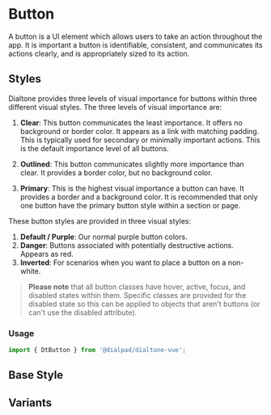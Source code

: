 
# Button

<Subtitle>
  A button is a UI element which allows users to take an action throughout the app.
  It is important a button is identifiable, consistent, and communicates its actions clearly,
  and is appropriately sized to its action.
</Subtitle>

## Styles

Dialtone provides three levels of visual importance for buttons within three different visual styles.
The three levels of visual importance are:

1. **Clear**: This button communicates the least importance. It offers no background or border color.
It appears as a link with matching padding. This is typically used for secondary or
minimally important actions. This is the default importance level of all buttons.

2. **Outlined**: This button communicates slightly more importance than clear. It provides a border color,
but no background color.

3. **Primary**: This is the highest visual importance a button can have.
It provides a border and a background color. It is recommended
that only one button have the primary button style within a section or page.

These button styles are provided in three visual styles:

1. **Default / Purple**: Our normal purple button colors.
2. **Danger**: Buttons associated with potentially destructive actions. Appears as red.
3. **Inverted**: For scenarios when you want to place a button on a non-white.

> **Please note** that all button classes have hover, active, focus, and disabled states within them.
Specific classes are provided for the disabled state so this can be applied to objects that
aren't buttons (or can't use the disabled attribute).

### Usage

```js
import { DtButton } from '@dialpad/dialtone-vue';
```

## Base Style

<Canvas>
  <Story id="components-button--default" />
</Canvas>

## Variants

<Canvas>
  <Story id="components-button--variants" />
</Canvas>
